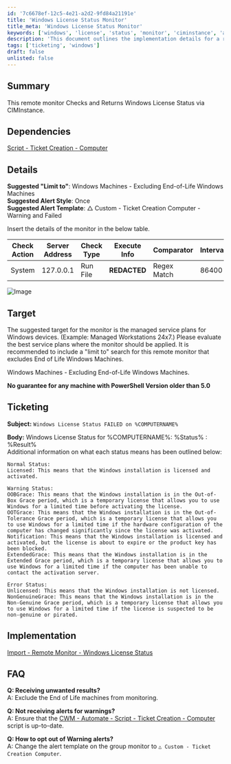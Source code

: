 ```yaml
---
id: '7c6678ef-12c5-4e21-a2d2-9fd84a21191e'
title: 'Windows License Status Monitor'
title_meta: 'Windows License Status Monitor'
keywords: ['windows', 'license', 'status', 'monitor', 'ciminstance', 'alert', 'ticketing']
description: 'This document outlines the implementation details for a remote monitor that checks and returns the Windows License Status using CIMInstance. It includes dependencies, suggested targets, alert configurations, and ticketing information for failed license checks.'
tags: ['ticketing', 'windows']
draft: false
unlisted: false
---
```

## Summary

This remote monitor Checks and Returns Windows License Status via CIMInstance.

## Dependencies

[Script - Ticket Creation - Computer](https://proval.itglue.com/DOC-5078775-9098338)

## Details

**Suggested "Limit to"**: Windows Machines - Excluding End-of-Life Windows Machines  
**Suggested Alert Style**: Once  
**Suggested Alert Template**: △ Custom - Ticket Creation Computer - Warning and Failed  

Insert the details of the monitor in the below table.

| Check Action | Server Address | Check Type | Execute Info | Comparator | Interval | Result               |
|--------------|----------------|------------|---------------|-------------|----------|----------------------|
| System       | 127.0.0.1     | Run File   | **REDACTED**  | Regex Match | 86400    | \<Screenshot Below>    |

![Image](../../../static/img/Windows-License-Status/image_1.png)

## Target

The suggested target for the monitor is the managed service plans for Windows devices. (Example: Managed Workstations 24x7.) Please evaluate the best service plans where the monitor should be applied. It is recommended to include a "limit to" search for this remote monitor that excludes End of Life Windows Machines.

Windows Machines - Excluding End-of-Life Windows Machines.

**No guarantee for any machine with PowerShell Version older than 5.0**

## Ticketing

**Subject:** `Windows License Status FAILED on %COMPUTERNAME%`  

**Body:** Windows License Status for %COMPUTERNAME%: %Status% : %Result%  
Additional information on what each status means has been outlined below:

```
Normal Status:  
Licensed: This means that the Windows installation is licensed and activated.
```

```
Warning Status:
OOBGrace: This means that the Windows installation is in the Out-of-Box Grace period, which is a temporary license that allows you to use Windows for a limited time before activating the license.
OOTGrace: This means that the Windows installation is in the Out-of-Tolerance Grace period, which is a temporary license that allows you to use Windows for a limited time if the hardware configuration of the computer has changed significantly since the license was activated.
Notification: This means that the Windows installation is licensed and activated, but the license is about to expire or the product key has been blocked.
ExtendedGrace: This means that the Windows installation is in the Extended Grace period, which is a temporary license that allows you to use Windows for a limited time if the computer has been unable to contact the activation server.
```

```
Error Status:
Unlicensed: This means that the Windows installation is not licensed.
NonGenuineGrace: This means that the Windows installation is in the Non-Genuine Grace period, which is a temporary license that allows you to use Windows for a limited time if the license is suspected to be non-genuine or pirated.
```

## Implementation

[Import - Remote Monitor - Windows License Status](https://proval.itglue.com/DOC-5078775-15423273)

## FAQ

**Q: Receiving unwanted results?**  
A: Exclude the End of Life machines from monitoring.  

**Q: Not receiving alerts for warnings?**  
A: Ensure that the [CWM - Automate - Script - Ticket Creation - Computer](https://proval.itglue.com/DOC-5078775-9098338) script is up-to-date.  

**Q: How to opt out of Warning alerts?**  
A: Change the alert template on the group monitor to `△ Custom - Ticket Creation Computer`.












